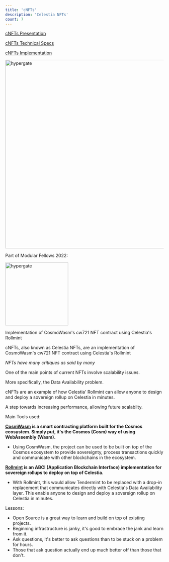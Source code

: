 ```yaml
---
title: 'cNFTs'
description: 'Celestia NFTs'
count: 7
---
```


[cNFTs Presentation](https://drive.google.com/file/d/1dhdVJRIsk_fXEwi_Wm5dZjYLEcspgrby/view)

[cNFTs Technical Specs](https://drive.google.com/file/d/1o1i3VVKqZb76H3V3eqmbeo600NAUP4tV/view)

[cNFTs Implementation](https://github.com/alexdphan/cnfts)

<Image
  src="/images/cnfts-landing.png"
  alt="hypergate"
  width="600"
  height="600"
/>

Part of Modular Fellows 2022:

<Image
  src="/images/modular-fellows.png"
  alt="hypergate"
  width="200"
  height="200"
/>

Implementation of CosmoWasm's cw721 NFT contract using Celestia's Rollmint

cNFTs, also known as Celestia NFTs, are an implementation of CosmoWasm's cw721 NFT contract using Celestia's Rollmint

_NFTs have many critiques as said by many_

One of the main points of current NFTs involve scalability issues.

More specifically, the Data Availability problem.

cNFTs are an example of how Celestia' Rollmint can allow anyone to design and deploy a sovereign rollup on Celestia in minutes.

A step towards increasing performance, allowing future scalabilty.

Main Tools used:

**[CosmWasm](https://docs.cosmwasm.com/docs/1.0/#:~:text=What%20is%20CosmWasm%3F,plug%20into%20the%20Cosmos%20SDK.) is a smart contracting platform built for the Cosmos ecosystem. Simply put, it's the Cosmos (Cosm) way of using WebAssembly (Wasm).**

- Using CosmWasm, the project can be used to be built on top of the Cosmos ecosystem to provide sovereignty, process transactions quickly and communicate with other blockchains in the ecosystem.

**[Rollmint](https://docs.celestia.org/developers/rollmint/) is an ABCI (Application Blockchain Interface) implementation for sovereign rollups to deploy on top of Celestia.**

- With Rollmint, this would allow Tendermint to be replaced with a drop-in replacement that communicates directly with Celestia's Data Availability layer. This enable anyone to design and deploy a sovereign rollup on Celestia in minutes.

Lessons:

- Open Source is a great way to learn and build on top of existing projects.
- Beginning infrastructure is janky, it's good to embrace the jank and learn from it.
- Ask questions, it's better to ask questions than to be stuck on a problem for hours.
- Those that ask question actually end up much better off than those that don't.
